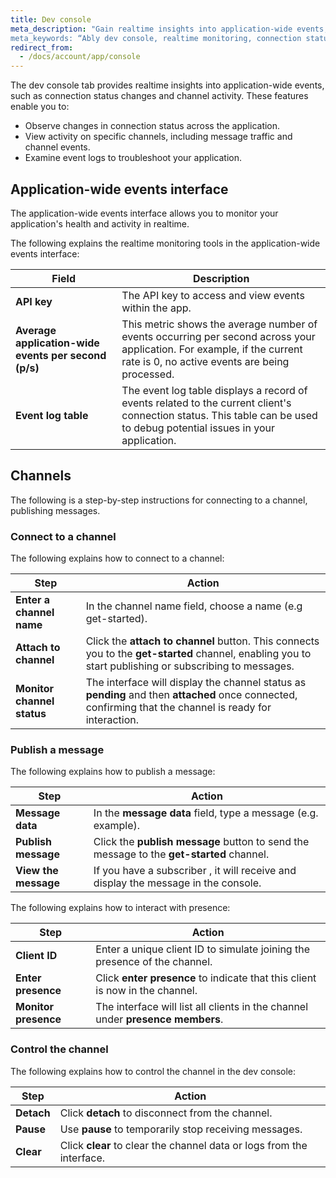 ```yaml
---
title: Dev console
meta_description: "Gain realtime insights into application-wide events, such as connection status changes, channel activity, and event logs.”
meta_keywords: “Ably dev console, realtime monitoring, connection status changes, channel activity, event logs"
redirect_from:
  - /docs/account/app/console
---
```


The dev console tab provides realtime insights into application-wide events, such as connection status changes and channel activity. These features enable you to:

* Observe changes in connection status across the application.
* View activity on specific channels, including message traffic and channel events.
* Examine event logs to troubleshoot your application.

## Application-wide events interface

The application-wide events interface allows you to monitor your application's health and activity in realtime.

The following explains the realtime monitoring tools in the application-wide events interface:

| Field | Description |
| ----- | ----------- |
| **API key** | The API key to access and view events within the app. |
| **Average application-wide events per second (p/s)** | This metric shows the average number of events occurring per second across your application. For example, if the current rate is 0, no active events are being processed. |
| **Event log table** | The event log table displays a record of events related to the current client's connection status. This table can be used to debug potential issues in your application. |

## Channels

The following is a step-by-step instructions for connecting to a channel, publishing messages.

### Connect to a channel

The following explains how to connect to a channel:

| Step | Action |
| ---- | ------ |
| **Enter a channel name** | In the channel name field, choose a name (e.g get-started). |
| **Attach to channel** | Click the **attach to channel** button. This connects you to the **get-started** channel, enabling you to start publishing or subscribing to messages. |
| **Monitor channel status** | The interface will display the channel status as **pending** and then **attached** once connected, confirming that the channel is ready for interaction.|

### Publish a message

The following explains how to publish a message:

| Step | Action |
| ---- | ------ |
| **Message data** | In the **message data** field, type a message (e.g. example). |
| **Publish message** | Click the **publish message** button to send the message to the **get-started** channel. |
| **View the message** | If you have a subscriber , it will receive and display the message in the console. |

The following explains how to interact with presence:

| Step | Action |
| ---- | ------ |
| **Client ID** | Enter a unique client ID to simulate joining the presence of the channel. |
| **Enter presence** | Click **enter presence** to indicate that this client is now in the channel. |
| **Monitor presence** | The interface will list all clients in the channel under **presence members**. |

### Control the channel

The following explains how to control the channel in the dev console:

| Step | Action |
| ---- | ------ |
| **Detach** | Click **detach** to disconnect from the channel. |
| **Pause** | Use **pause** to temporarily stop receiving messages. |
| **Clear** | Click **clear** to clear the channel data or logs from the interface. |
